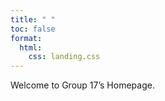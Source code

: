 ```yaml
---
title: " "
toc: false
format:
  html:
    css: landing.css
---
```


Welcome to Group 17's Homepage.
